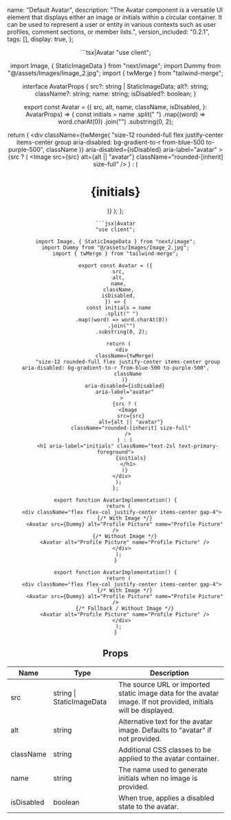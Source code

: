 
  name: "Default Avatar",
  description: "The Avatar component is a versatile UI element that displays either an image or initials within a circular container. It can be used to represent a user or entity in various contexts such as user profiles, comment sections, or member lists.",
  version_included: "0.2.1",
  tags: [],
  display: true,
};

<Wrapper>

<ImportsWrapper> 


</ImportsWrapper>

<Header />

<Preview> 
<Display>
  <avatarImplementation /> 
</Display>
</Preview>

<Implementation>
<TechnologyUsed technologies={[ "tailwind-css" , "react-aria", "twMerge" ]}/>

<CodeBlock> 
```tsx|Avatar
"use client";

import Image, { StaticImageData } from "next/image";
import Dummy from "@/assets/Images/Image_2.jpg";
import { twMerge } from "tailwind-merge";

interface AvatarProps {
  src?: string | StaticImageData;
  alt?: string;
  className?: string;
  name: string;
  isDisabled?: boolean;
}

export const Avatar = ({
  src,
  alt,
  name,
  className,
  isDisabled,
}: AvatarProps) => {
  const initials = name
    .split(" ")
    .map((word) => word.charAt(0))
    .join("")
    .substring(0, 2);

  return (
    <div
      className={twMerge(
        "size-12 rounded-full flex justify-center items-center group aria-disabled: bg-gradient-to-r from-blue-500 to-purple-500",
        className
      )}
      aria-disabled={isDisabled}
      aria-label="avatar"
    >
      {src ? (
        <Image
          src={src}
          alt={alt || "avatar"}
          className="rounded-[inherit] size-full"
        />
      ) : (
        <h1 aria-label="initials" className="text-2xl text-primary-foreground">
          {initials}
        </h1>
      )}
    </div>
  );
};
```
```jsx|Avatar
"use client";

import Image, { StaticImageData } from "next/image";
import Dummy from "@/assets/Images/Image_2.jpg";
import { twMerge } from "tailwind-merge";

export const Avatar = ({
  src,
  alt,
  name,
  className,
  isDisabled,
}) => {
  const initials = name
    .split(" ")
    .map((word) => word.charAt(0))
    .join("")
    .substring(0, 2);

  return (
    <div
      className={twMerge(
        "size-12 rounded-full flex justify-center items-center group aria-disabled: bg-gradient-to-r from-blue-500 to-purple-500",
        className
      )}
      aria-disabled={isDisabled}
      aria-label="avatar"
    >
      {src ? (
        <Image
          src={src}
          alt={alt || "avatar"}
          className="rounded-[inherit] size-full"
        />
      ) : (
        <h1 aria-label="initials" className="text-2xl text-primary-foreground">
          {initials}
        </h1>
      )}
    </div>
  );
};
```
```tsx|Implementation
export function AvatarImplementation() {
  return (
    <div className="flex flex-col justify-center items-center gap-4">
      {/* With Image */}
      <Avatar src={Dummy} alt="Profile Picture" name="Profile Picture" />
      {/* Without Image */}
      <Avatar alt="Profile Picture" name="Profile Picture" />
    </div>
  );
}
```
```jsx|Implementation
export function AvatarImplementation() {
  return (
    <div className="flex flex-col justify-center items-center gap-4">
      {/* With Image */}
      <Avatar src={Dummy} alt="Profile Picture" name="Profile Picture" />
      {/* Fallback / Without Image */}
      <Avatar alt="Profile Picture" name="Profile Picture" />
    </div>
  );
}
```
</CodeBlock>

## Props

| Name       | Type                        | Description                                                                                        |
|------------|-----------------------------|----------------------------------------------------------------------------------------------------|
| src        | string \| StaticImageData   | The source URL or imported static image data for the avatar image. If not provided, initials will be displayed. |
| alt        | string                      | Alternative text for the avatar image. Defaults to "avatar" if not provided.                       |
| className  | string                      | Additional CSS classes to be applied to the avatar container.                                      |
| name       | string                      | The name used to generate initials when no image is provided.                                      |
| isDisabled | boolean                     | When true, applies a disabled state to the avatar.                                                 |

</Implementation>
</Wrapper>
